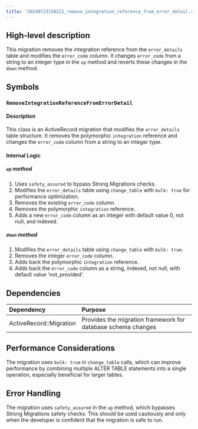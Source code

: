 ```yaml
---
title: "20240723150221_remove_integration_reference_from_error_detail.rb"
---
```


## High-level description
This migration removes the integration reference from the `error_details` table and modifies the `error_code` column. It changes `error_code` from a string to an integer type in the `up` method and reverts these changes in the `down` method.

## Symbols

### `RemoveIntegrationReferenceFromErrorDetail`
#### Description
This class is an ActiveRecord migration that modifies the `error_details` table structure. It removes the polymorphic `integration` reference and changes the `error_code` column from a string to an integer type.

#### Internal Logic

##### `up` method
1. Uses `safety_assured` to bypass Strong Migrations checks.
2. Modifies the `error_details` table using `change_table` with `bulk: true` for performance optimization.
3. Removes the existing `error_code` column.
4. Removes the polymorphic `integration` reference.
5. Adds a new `error_code` column as an integer with default value 0, not null, and indexed.

##### `down` method
1. Modifies the `error_details` table using `change_table` with `bulk: true`.
2. Removes the integer `error_code` column.
3. Adds back the polymorphic `integration` reference.
4. Adds back the `error_code` column as a string, indexed, not null, with default value 'not_provided'.

## Dependencies
| Dependency | Purpose |
|:-----------|:--------|
| ActiveRecord::Migration | Provides the migration framework for database schema changes |

## Performance Considerations
The migration uses `bulk: true` in `change_table` calls, which can improve performance by combining multiple ALTER TABLE statements into a single operation, especially beneficial for larger tables.

## Error Handling
The migration uses `safety_assured` in the `up` method, which bypasses Strong Migrations safety checks. This should be used cautiously and only when the developer is confident that the migration is safe to run.